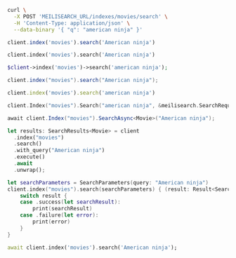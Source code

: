 <CodeGroup>

```bash cURL
curl \
  -X POST 'MEILISEARCH_URL/indexes/movies/search' \
  -H 'Content-Type: application/json' \
  --data-binary '{ "q": "american ninja" }'
```


```javascript JS
client.index('movies').search('American ninja')
```


```python Python
client.index('movies').search('American ninja')
```


```php PHP
$client->index('movies')->search('american ninja');
```


```java Java
client.index("movies").search("American ninja");
```


```ruby Ruby
client.index('movies').search('american ninja')
```


```go Go
client.Index("movies").Search("american ninja", &meilisearch.SearchRequest{})
```


```csharp C#
await client.Index("movies").SearchAsync<Movie>("American ninja");
```


```rust Rust
let results: SearchResults<Movie> = client
  .index("movies")
  .search()
  .with_query("American ninja")
  .execute()
  .await
  .unwrap();
```


```swift Swift
let searchParameters = SearchParameters(query: "American ninja")
client.index("movies").search(searchParameters) { (result: Result<Searchable<Movie>, Swift.Error>) in
    switch result {
    case .success(let searchResult):
        print(searchResult)
    case .failure(let error):
        print(error)
    }
}
```


```dart Dart
await client.index('movies').search('American ninja');
```

</CodeGroup>